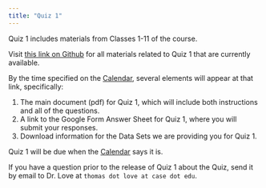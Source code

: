 ```yaml
---
title: "Quiz 1"
---
```


Quiz 1 includes materials from Classes 1-11 of the course.

Visit [this link on Github](https://github.com/THOMASELOVE/432-quizzes-2024) for all materials related to Quiz 1 that are currently available.

By the time specified on the [Calendar](calendar.qmd), several elements will appear at that link, specifically:

1. The main document (pdf) for Quiz 1, which will include both instructions and all of the questions.
2. A link to the Google Form Answer Sheet for Quiz 1, where you will submit your responses.
3. Download information for the Data Sets we are providing you for Quiz 1.

Quiz 1 will be due when the [Calendar](calendar.qmd) says it is.

If you have a question prior to the release of Quiz 1 about the Quiz, send it by email to Dr. Love at `thomas dot love at case dot edu`.